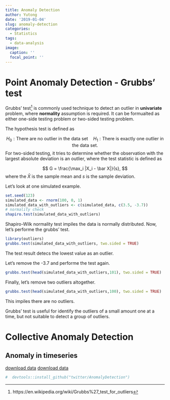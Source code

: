 ```yaml
---
title: Anomaly Detection
author: Yutong
date: '2019-01-04'
slug: anomaly-detection
categories:
  - Statistics
tags:
  - data-analysis
image:
  caption: ''
  focal_point: ''
---
```


# Point Anomaly Detection - Grubbs' test

Grubbs' test[^fn_grubb] is commonly used technique to detect an outlier in **univariate** problem, where **normality** assumption is required. It can be formualted as either one-side testing problem or two-sided testing problem.

[^fn_grubb]: https://en.wikipedia.org/wiki/Grubbs%27_test_for_outliers

The hypothesis test is defined as

$$H_0: \text{There are no outlier in the data set} \quad H_1: \text{There is exactly one outlier in the data set}.$$
For two-sided testing, it tries to determine whether the observation with the largest absolute deviation is an outlier, where the test statistic is defined as

$$
G = \frac{\max_i |X_i - \bar X|}{s},
$$
where the $\bar X$ is the sample mean and $s$ is the sample deviation.

Let's look at one simulated example.

```r
set.seed(123)
simulated_data <- rnorm(100, 0, 1)
simulated_data_with_outliers <- c(simulated_data, c(3.5, -3.7))
# normality check
shapiro.test(simulated_data_with_outliers)
```
Shapiro-Wilk normality test impiles the data is normally distributed. Now, let's performe the grubbs' test.

```r
library(outliers)
grubbs.test(simulated_data_with_outliers, two.sided = TRUE)
```

The test result detecs the lowest value as an outlier.

Let's remove the -3.7 and performe the test again.

```r
grubbs.test(head(simulated_data_with_outliers,101), two.sided = TRUE)
```

Finally, let's remove two outliers altogether.

```r
grubbs.test(head(simulated_data_with_outliers,100), two.sided = TRUE)
```
This impiles there are no outliers.

Grubbs' test is useful for identify the outliers of a small amount one at a time, but not suitable to detect a group of outliers.

# Collective Anomaly Detection

## Anomaly in timeseries

[download data](/content/post/river.csv)
[download data](static/content/post/river.csv)

```r
#  devtools::install_github("twitter/AnomalyDetection")
```

